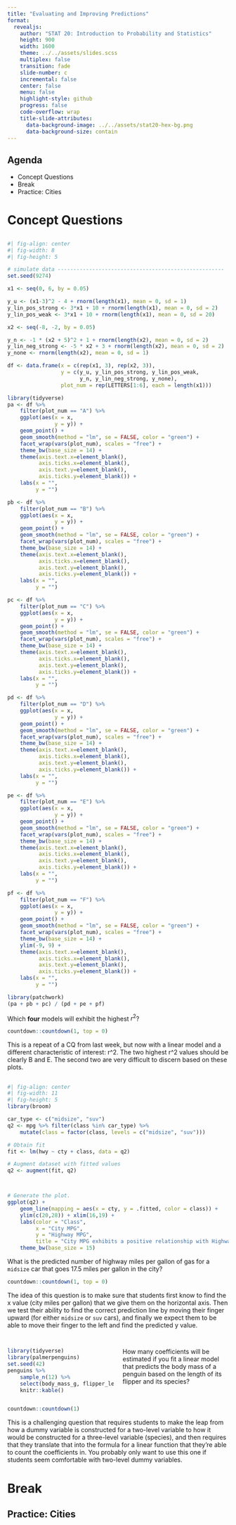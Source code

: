 ```yaml
---
title: "Evaluating and Improving Predictions"
format:
  revealjs:
    author: "STAT 20: Introduction to Probability and Statistics"
    height: 900
    width: 1600
    theme: ../../assets/slides.scss
    multiplex: false
    transition: fade
    slide-number: c
    incremental: false
    center: false
    menu: false
    highlight-style: github
    progress: false
    code-overflow: wrap
    title-slide-attributes:
      data-background-image: ../../assets/stat20-hex-bg.png
      data-background-size: contain
---
```


## Agenda

- Concept Questions
- Break
- Practice: Cities

# Concept Questions

## 

```r
#| fig-align: center
#| fig-width: 8
#| fig-height: 5

# simulate data -----------------------------------------------------
set.seed(9274)

x1 <- seq(0, 6, by = 0.05)

y_u <- (x1-3)^2 - 4 + rnorm(length(x1), mean = 0, sd = 1)
y_lin_pos_strong <- 3*x1 + 10 + rnorm(length(x1), mean = 0, sd = 2)
y_lin_pos_weak <- 3*x1 + 10 + rnorm(length(x1), mean = 0, sd = 20)

x2 <- seq(-8, -2, by = 0.05)

y_n <- -1 * (x2 + 5)^2 + 1 + rnorm(length(x2), mean = 0, sd = 2)
y_lin_neg_strong <- -5 * x2 + 3 + rnorm(length(x2), mean = 0, sd = 2)
y_none <- rnorm(length(x2), mean = 0, sd = 1)

df <- data.frame(x = c(rep(x1, 3), rep(x2, 3)),
                 y = c(y_u, y_lin_pos_strong, y_lin_pos_weak,
                       y_n, y_lin_neg_strong, y_none),
                 plot_num = rep(LETTERS[1:6], each = length(x1)))

library(tidyverse)
pa <- df %>%
    filter(plot_num == "A") %>%
    ggplot(aes(x = x, 
               y = y)) +
    geom_point() +
    geom_smooth(method = "lm", se = FALSE, color = "green") +
    facet_wrap(vars(plot_num), scales = "free") +
    theme_bw(base_size = 14) +
    theme(axis.text.x=element_blank(),
          axis.ticks.x=element_blank(),
          axis.text.y=element_blank(),
          axis.ticks.y=element_blank()) +
    labs(x = "",
         y = "")

pb <- df %>%
    filter(plot_num == "B") %>%
    ggplot(aes(x = x, 
               y = y)) +
    geom_point() +
    geom_smooth(method = "lm", se = FALSE, color = "green") +
    facet_wrap(vars(plot_num), scales = "free") +
    theme_bw(base_size = 14) +
    theme(axis.text.x=element_blank(),
          axis.ticks.x=element_blank(),
          axis.text.y=element_blank(),
          axis.ticks.y=element_blank()) +
    labs(x = "",
         y = "")

pc <- df %>%
    filter(plot_num == "C") %>%
    ggplot(aes(x = x, 
               y = y)) +
    geom_point() +
    geom_smooth(method = "lm", se = FALSE, color = "green") +
    facet_wrap(vars(plot_num), scales = "free") +
    theme_bw(base_size = 14) +
    theme(axis.text.x=element_blank(),
          axis.ticks.x=element_blank(),
          axis.text.y=element_blank(),
          axis.ticks.y=element_blank()) +
    labs(x = "",
         y = "")

pd <- df %>%
    filter(plot_num == "D") %>%
    ggplot(aes(x = x, 
               y = y)) +
    geom_point() +
    geom_smooth(method = "lm", se = FALSE, color = "green") +
    facet_wrap(vars(plot_num), scales = "free") +
    theme_bw(base_size = 14) +
    theme(axis.text.x=element_blank(),
          axis.ticks.x=element_blank(),
          axis.text.y=element_blank(),
          axis.ticks.y=element_blank()) +
    labs(x = "",
         y = "")

pe <- df %>%
    filter(plot_num == "E") %>%
    ggplot(aes(x = x, 
               y = y)) +
    geom_point() +
    geom_smooth(method = "lm", se = FALSE, color = "green") +
    facet_wrap(vars(plot_num), scales = "free") +
    theme_bw(base_size = 14) +
    theme(axis.text.x=element_blank(),
          axis.ticks.x=element_blank(),
          axis.text.y=element_blank(),
          axis.ticks.y=element_blank()) +
    labs(x = "",
         y = "")

pf <- df %>%
    filter(plot_num == "F") %>%
    ggplot(aes(x = x, 
               y = y)) +
    geom_point() +
    geom_smooth(method = "lm", se = FALSE, color = "green") +
    facet_wrap(vars(plot_num), scales = "free") +
    theme_bw(base_size = 14) +
    ylim(-9, 9) +
    theme(axis.text.x=element_blank(),
          axis.ticks.x=element_blank(),
          axis.text.y=element_blank(),
          axis.ticks.y=element_blank()) +
    labs(x = "",
         y = "")

library(patchwork)
(pa + pb + pc) / (pd + pe + pf)
```

:::{.poll}
Which **four** models will exhibit the highest $r^2$?
:::

```r
countdown::countdown(1, top = 0)
```

:::{.notes}
This is a repeat of a CQ from last week, but now with a linear model and a different characteristic of interest: r^2. The two highest r^2 values should be clearly B and E. The second two are very difficult to discern based on these plots.
:::

##

```r
#| fig-align: center
#| fig-width: 11
#| fig-height: 5
library(broom)

car_type <- c("midsize", "suv")
q2 <- mpg %>% filter(class %in% car_type) %>%
    mutate(class = factor(class, levels = c("midsize", "suv")))

# Obtain fit
fit <- lm(hwy ~ cty + class, data = q2)

# Augment dataset with fitted values
q2 <- augment(fit, q2)



# Generate the plot.
ggplot(q2) + 
    geom_line(mapping = aes(x = cty, y = .fitted, color = class)) +
    ylim(c(20,28)) + xlim(16,19) + 
    labs(color = "Class",
         x = "City MPG",
         y = "Highway MPG",
         title = "City MPG exhibits a positive relationship with Highway MPG") + 
    theme_bw(base_size = 15)

```

:::{.poll}
What is the predicted number of highway miles per gallon of gas for a `midsize` car that goes 17.5 miles per gallon in the city?
:::

```r
countdown::countdown(1, top = 0)
```

:::{.notes}
The idea of this question is to make sure that students first know to find the x value (city miles per gallon) that we give them on the horizontal axis. Then we test their ability to find the correct prediction line by moving their finger upward (for either `midsize` or `suv` cars), and finally we expect them to be able to move their finger to the left and find the predicted y value.
:::


## {.smaller}

:::: {.columns}

::: {.column width="50%"}
```r
library(tidyverse)
library(palmerpenguins)
set.seed(42)
penguins %>%
    sample_n(12) %>%
    select(body_mass_g, flipper_length_mm, species) %>%
    knitr::kable()
```
:::

::: {.column width="50%"}

:::{.poll}
How many coefficients will be estimated if you fit a linear model that predicts the body mass of a penguin based on the length of its flipper and its species?
:::
:::

::::

```r
countdown::countdown(1)
```

:::{.notes}
This is a challenging question that requires students to make the leap from how a dummy variable is constructed for a two-level variable to how it would be constructed for a three-level variable (species), and then requires that they translate that into the formula for a linear function that they're able to count the coefficients in. You probably only want to use this one if students seem comfortable with two-level dummy variables.
:::



# Break

## Practice: Cities
